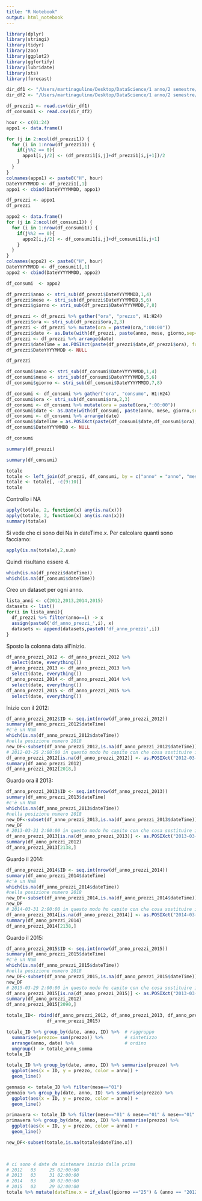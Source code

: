 ```yaml
---
title: "R Notebook"
output: html_notebook
---
```



```r
library(dplyr)
library(stringi)
library(tidyr)
library(zoo)
library(ggplot2)
library(ggfortify)
library(lubridate)
library(xts)
library(forecast)
```

```r
dir_df1 <- "/Users/martinagulino/Desktop/DataScience/1 anno/2 semestre/DataScience Lab/Progetto/ElData/UKPX_1215_Price_byhour.csv"
dir_df2 <- "/Users/martinagulino/Desktop/DataScience/1 anno/2 semestre/DataScience Lab/Progetto/ElData/UKPX_1215_Loads_byhour.csv"

df_prezzi1 <- read.csv(dir_df1)
df_consumi1 <- read.csv(dir_df2)
```


```r
hour <- c(01:24)
appo1 <- data.frame()

for (j in 2:ncol(df_prezzi1)) {
  for (i in 1:nrow(df_prezzi1)) {
    if(j%%2 == 0){
      appo1[i,j/2] <- (df_prezzi1[i,j]+df_prezzi1[i,j+1])/2
    }
  }
}
colnames(appo1) <- paste0("H", hour)
DateYYYYMMDD <- df_prezzi1[,1]
appo1 <- cbind(DateYYYYMMDD, appo1)

df_prezzi <- appo1
df_prezzi
```


```r
appo2 <- data.frame()
for (j in 2:ncol(df_consumi1)) {
  for (i in 1:nrow(df_consumi1)) {
    if(j%%2 == 0){
      appo2[i,j/2] <- df_consumi1[i,j]+df_consumi1[i,j+1]
    }
  }
}  
colnames(appo2) <- paste0("H", hour)
DateYYYYMMDD <- df_consumi1[,1]
appo2 <- cbind(DateYYYYMMDD, appo2)

df_consumi  <- appo2
```


```r
df_prezzi$anno <- stri_sub(df_prezzi$DateYYYYMMDD,1,4)
df_prezzi$mese <- stri_sub(df_prezzi$DateYYYYMMDD,5,6)
df_prezzi$giorno <- stri_sub(df_prezzi$DateYYYYMMDD,7,8)
```

```r
df_prezzi <- df_prezzi %>% gather("ora", "prezzo", H1:H24)
df_prezzi$ora <- stri_sub(df_prezzi$ora,2,3)
df_prezzi <- df_prezzi %>% mutate(ora = paste0(ora,":00:00"))
df_prezzi$date <- as.Date(with(df_prezzi, paste(anno, mese, giorno,sep="-")), "%Y-%m-%d")
df_prezzi <- df_prezzi %>% arrange(date)
df_prezzi$dateTime = as.POSIXct(paste(df_prezzi$date,df_prezzi$ora), format="%Y-%m-%d %H:%M:%S")
df_prezzi$DateYYYYMMDD <- NULL
```

```r
df_prezzi
```

```r
df_consumi$anno <- stri_sub(df_consumi$DateYYYYMMDD,1,4)
df_consumi$mese <- stri_sub(df_consumi$DateYYYYMMDD,5,6)
df_consumi$giorno <- stri_sub(df_consumi$DateYYYYMMDD,7,8)

df_consumi <- df_consumi %>% gather("ora", "consumo", H1:H24)
df_consumi$ora <- stri_sub(df_consumi$ora,2,3)
df_consumi <- df_consumi %>% mutate(ora = paste0(ora,":00:00"))
df_consumi$date <- as.Date(with(df_consumi, paste(anno, mese, giorno,sep="-")), "%Y-%m-%d")
df_consumi <- df_consumi %>% arrange(date)
df_consumi$dateTime = as.POSIXct(paste(df_consumi$date,df_consumi$ora), format="%Y-%m-%d %H:%M:%S")
df_consumi$DateYYYYMMDD <- NULL
```

```r
df_consumi
```

```r
summary(df_prezzi)
```

```r
summary(df_consumi)
```


```r
totale
totale <- left_join(df_prezzi, df_consumi, by = c("anno" = "anno", "mese" = "mese", "giorno"="giorno", "ora"="ora"))
totale <- totale[, -c(9:10)]
totale
```
Controllo i NA
```r
apply(totale, 2, function(x) any(is.na(x)))
apply(totale, 2, function(x) any(is.nan(x)))
summary(totale)
```
Si vede che ci sono dei Na in dateTime.x. Per calcolare quanti sono facciamo:
```r
apply(is.na(totale),2,sum)
```
Quindi risultano essere 4. 
```r
which(is.na(df_prezzi$dateTime))
which(is.na(df_consumi$dateTime))
```
Creo un dataset per ogni anno.
```r
lista_anni <- c(2012,2013,2014,2015)
datasets <- list()
for(i in lista_anni){
  df_prezzi %>% filter(anno==i) -> x
  assign(paste0('df_anno_prezzi_',i), x)
  datasets <- append(datasets,paste0('df_anno_prezzi',i))
}
```
Sposto la colonna data all'inizio. 
```r
df_anno_prezzi_2012 <- df_anno_prezzi_2012 %>%
  select(date, everything())
df_anno_prezzi_2013 <- df_anno_prezzi_2013 %>%
  select(date, everything())
df_anno_prezzi_2014 <- df_anno_prezzi_2014 %>%
  select(date, everything())
df_anno_prezzi_2015 <- df_anno_prezzi_2015 %>%
  select(date, everything())
```

Inizio con il 2012:
```r
df_anno_prezzi_2012$ID <- seq.int(nrow(df_anno_prezzi_2012))
summary(df_anno_prezzi_2012$dateTime)
#c'è un NaN
which(is.na(df_anno_prezzi_2012$dateTime))
#nella posizione numero 2018
new_DF<-subset(df_anno_prezzi_2012,is.na(df_anno_prezzi_2012$dateTime)) #prende l'intersezione tra questi due dataset
# 2012-03-25 2:00:00 in questo modo ho capito con che cosa sostituire il NaN
df_anno_prezzi_2012[is.na(df_anno_prezzi_2012)] <- as.POSIXct("2012-03-25 02:00:00")
summary(df_anno_prezzi_2012)
df_anno_prezzi_2012[2018,]
```
Guardo ora il 2013:
```r
df_anno_prezzi_2013$ID <- seq.int(nrow(df_anno_prezzi_2013))
summary(df_anno_prezzi_2013$dateTime)
#c'è un NaN
which(is.na(df_anno_prezzi_2013$dateTime))
#nella posizione numero 2018
new_DF<-subset(df_anno_prezzi_2013,is.na(df_anno_prezzi_2013$dateTime)) #prende l'intersezione tra questi due dataset
new_DF
# 2013-03-31 2:00:00 in questo modo ho capito con che cosa sostituire il NaN
df_anno_prezzi_2013[is.na(df_anno_prezzi_2013)] <- as.POSIXct("2013-03-31 02:00:00")
summary(df_anno_prezzi_2012)
df_anno_prezzi_2013[2138,]
```
Guardo il 2014:
```r
df_anno_prezzi_2014$ID <- seq.int(nrow(df_anno_prezzi_2014))
summary(df_anno_prezzi_2014$dateTime)
#c'è un NaN
which(is.na(df_anno_prezzi_2014$dateTime))
#nella posizione numero 2018
new_DF<-subset(df_anno_prezzi_2014,is.na(df_anno_prezzi_2014$dateTime)) #prende l'intersezione tra questi due dataset
new_DF
# 2014-03-31 2:00:00 in questo modo ho capito con che cosa sostituire il NaN
df_anno_prezzi_2014[is.na(df_anno_prezzi_2014)] <- as.POSIXct("2014-03-31 02:00:00")
summary(df_anno_prezzi_2014)
df_anno_prezzi_2014[2138,]
```
Guardo il 2015:

```r
df_anno_prezzi_2015$ID <- seq.int(nrow(df_anno_prezzi_2015))
summary(df_anno_prezzi_2015$dateTime)
#c'è un NaN
which(is.na(df_anno_prezzi_2015$dateTime))
#nella posizione numero 2018
new_DF<-subset(df_anno_prezzi_2015,is.na(df_anno_prezzi_2015$dateTime)) #prende l'intersezione tra questi due dataset
new_DF
# 2015-03-29 2:00:00 in questo modo ho capito con che cosa sostituire il NaN
df_anno_prezzi_2015[is.na(df_anno_prezzi_2015)] <- as.POSIXct("2013-03-31 02:00:00")
summary(df_anno_prezzi_2012)
df_anno_prezzi_2015[2090,]
```

```r
totale_ID<- rbind(df_anno_prezzi_2012, df_anno_prezzi_2013, df_anno_prezzi_2014, 
               df_anno_prezzi_2015)
```

```r
totale_ID %>% group_by(date, anno, ID) %>%  # raggruppo
  summarise(prezzo= sum(prezzo)) %>%        # sintetizzo
  arrange(anno, date) %>%                   # ordino
  ungroup() -> totale_anno_somma 
totale_ID
```

```r
totale_ID %>% group_by(date, anno, ID) %>% summarise(prezzo) %>%
  ggplot(aes(x = ID, y = prezzo, color = anno)) +
  geom_line()
```

```r
gennaio <- totale_ID %>% filter(mese=="01")
gennaio %>% group_by(date, anno, ID) %>% summarise(prezzo) %>%
  ggplot(aes(x = ID, y = prezzo, color = anno)) +
  geom_line()
```

```r
primavera <- totale_ID %>% filter(mese=="01" & mese=="01" & mese=="01" & mese=="01")
primavera %>% group_by(date, anno, ID) %>% summarise(prezzo) %>%
  ggplot(aes(x = ID, y = prezzo, color = anno)) +
  geom_line()
```


```r
new_DF<-subset(totale,is.na(totale$dateTime.x))

 

# ci sono 4 date da sistemare inizio dalla prima
# 2012   03     25 02:00:00
# 2013   03     31 02:00:00
# 2014   03     30 02:00:00
# 2015   03     29 02:00:00
totale %>% mutate(dateTime.x = if_else((giorno =="25") & (anno == "2012") & (mese == "03") & (ora=="02:00:00"), as.POSIXct("2012-03-25 02:00:00"), dateTime.x)) -> totale 
```

